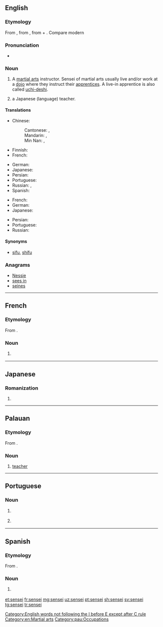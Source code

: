 ==English==

===Etymology===
From {{etyl|ja|en}} {{m|ja|先生|tr=sensei||teacher; elder}}, from {{etyl|ltc|en}} {{m|zh|先生|tr=sen-ʂænɡ||master, elder}}, from {{m|zh|先||earlier, first}} + {{m|zh|生||born}}. Compare modern {{etyl|cmn|en}} {{zh-l|先生|tr=xiānshēng|Mr.}}

===Pronunciation===
* {{IPA|/ˈsɛnseɪ/|lang=en}}

===Noun===
{{en-noun|sensei|senseis}}

# A [[martial arts]] instructor. Sensei of martial arts usually live and/or work at a [[dojo]] where they instruct their [[apprentices]]. A live-in apprentice is also called [[uchi-deshi]].
# {{context|colloquial|lang=en}} a Japanese (language) teacher.

====Translations====
{{trans-top|martial arts instructor}}
* Chinese:
*: Cantonese: {{t|yue|師傅|sc=Hani}}, {{t|yue|师傅|tr=si1 fu6, si1 fu2|sc=Hani}}
*: Mandarin: {{t|cmn|師傅|sc=Hani}}, {{t+|cmn|师傅|tr=shīfu|sc=Hani}}
*: Min Nan: {{t+|nan|師傅|sc=Hani}}, {{t|nan|师傅|tr=sai-hū|sc=Hani}}
* Finnish: {{t+|fi|mestari}}
* French: {{t+|fr|sensei|m}}
{{trans-mid}}
* German: {{t|de|Sensei|m}}
* Japanese: {{t+|ja|先生|tr=せんせい, sensei|sc=Jpan}}
* Persian: {{t|fa|سنسی|tr=sensi}}
* Portuguese: {{t+|pt|sensei|m}}
* Russian: {{t|ru|сэнсэ́й|m}}, {{t+|ru|ма́стер|m}}
* Spanish: {{t|es|sensei|m}}
{{trans-bottom}}

{{trans-top|a Japanese teacher}}
* French: {{t+|fr|sensei|m}}
* German: {{t|de|Sensei|m}}
* Japanese: {{t+|ja|先生|tr=せんせい, sensei|sc=Jpan}}
{{trans-mid}}
* Persian: {{t|fa|سنسی|tr=sensi}}
* Portuguese: {{t+|pt|sensei|m}}
* Russian: {{t|ru|сэнсэ́й}}
{{trans-bottom}}

====Synonyms====
* [[sifu]], [[shifu]]

===Anagrams===
* [[Nessie#English|Nessie]]
* [[sees in#English|sees in]]
* [[seines#English|seines]]

[[Category:English words not following the I before E except after C rule]]
[[Category:en:Martial arts]]

----

==French==

===Etymology===
From {{etyl|ja|fr}} {{l|ja|先生|tr=せんせい ''sensei''}}.

===Noun===
{{fr-noun|m}}

# {{l|en|sensei}} {{gloss|martial arts instructor}}

----

==Japanese==

===Romanization===
{{ja-romaji}}

# {{ja-romanization of|せんせい}}

----

==Palauan==

===Etymology===
From {{etyl|ja|pau}} {{l|ja|先生|tr=せんせい ''sensei''}}.

===Noun===
{{head|pau|noun}}

# [[teacher]]

[[Category:pau:Occupations]]

----

==Portuguese==

===Noun===
{{pt-noun|m}}

# {{l|en|sensei}} {{gloss|martial arts instructor}}
# {{l|en|sensei}} {{gloss|a Japanese teacher or master}}

{{catlangcode|pt|Occupations}}

----

==Spanish==

===Etymology===
From {{etyl|ja|es}} {{l|ja|先生|tr=せんせい ''sensei''}}.

===Noun===
{{es-noun|m}}

# {{l|en|sensei}} {{gloss|martial arts instructor}}

[[et:sensei]]
[[fr:sensei]]
[[mg:sensei]]
[[uz:sensei]]
[[pt:sensei]]
[[sh:sensei]]
[[sv:sensei]]
[[tg:sensei]]
[[tr:sensei]]